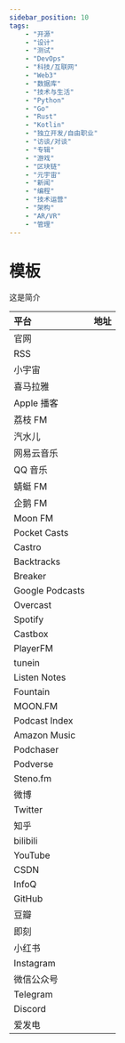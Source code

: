 ---
sidebar_position: 10
tags:
    - "开源"
    - "设计"
    - "测试"
    - "DevOps"
    - "科技/互联网"
    - "Web3"
    - "数据库"
    - "技术与生活"
    - "Python"
    - "Go"
    - "Rust"
    - "Kotlin"
    - "独立开发/自由职业"
    - "访谈/对谈"
    - "专辑"
    - "游戏"
    - "区块链"
    - "元宇宙"
    - "新闻"
    - "编程"
    - "技术运营"
    - "架构"
    - "AR/VR"
    - "管理"
---

# 模板

这是简介

| 平台 | 地址 |
|:--|:----|
| 官网 | []() |
| RSS | []() |
| 小宇宙 | []() |
| 喜马拉雅 | []() |
| Apple 播客 | []() |
| 荔枝 FM | []() |
| 汽水儿 | []() |
| 网易云音乐 | []() |
| QQ 音乐 | []() |
| 蜻蜓 FM |[]()|
| 企鹅 FM | []() |
| Moon FM |[]()|
| Pocket Casts | []() |
| Castro | []() |
| Backtracks | []() |
| Breaker | []() |
| Google Podcasts | []() |
| Overcast | []() |
| Spotify | []() |
| Castbox | []() |
| PlayerFM | []() |
| tunein | []() |
| Listen Notes | []() |
| Fountain | []() |
| MOON.FM | []() |
| Podcast Index | []() |
| Amazon Music | []() |
| Podchaser | []() |
| Podverse | []() |
| Steno.fm | []() |
| 微博 | []() |
| Twitter | []() |
| 知乎 | []() |
| bilibili | []() |
| YouTube | []() |
| CSDN | []() |
| InfoQ | []() |
| GitHub | []() |
| 豆瓣 | []() |
| 即刻 | []() |
| 小红书 | []() |
| Instagram | []() |
| 微信公众号 |  |
| Telegram | []() |
| Discord | []() |
| 爱发电 | []() |
